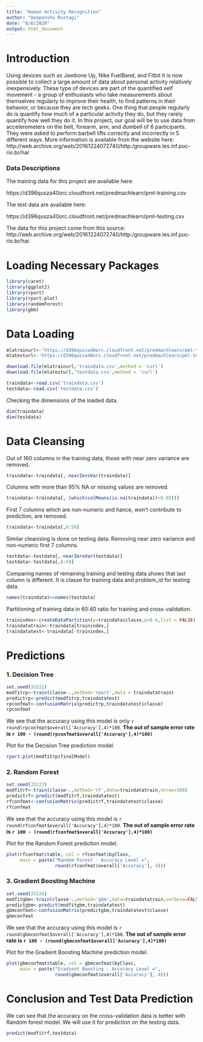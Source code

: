 ```yaml
---
title: "Human Activity Recognition"
author: "Deepanshu Rustagi"
date: "8/6/2020"
output: html_document
---
```

# Introduction
Using devices such as Jawbone Up, Nike FuelBand, and Fitbit it is now possible to collect a large amount of data about personal activity relatively inexpensively. These type of devices are part of the quantified self movement - a group of enthusiasts who take measurements about themselves regularly to improve their health, to find patterns in their behavior, or because they are tech geeks. One thing that people regularly do is quantify how much of a particular activity they do, but they rarely quantify how well they do it. In this project, our goal will be to use data from accelerometers on the belt, forearm, arm, and dumbell of 6 participants. They were asked to perform barbell lifts correctly and incorrectly in 5 different ways. More information is available from the website here: http://web.archive.org/web/20161224072740/http:/groupware.les.inf.puc-rio.br/har

### Data Descriptions
The training data for this project are available here:

https://d396qusza40orc.cloudfront.net/predmachlearn/pml-training.csv

The test data are available here:

https://d396qusza40orc.cloudfront.net/predmachlearn/pml-testing.csv

The data for this project come from this source: http://web.archive.org/web/20161224072740/http:/groupware.les.inf.puc-rio.br/har.

# Loading Necessary Packages
```r
library(caret)
library(ggplot2)
library(rpart)
library(rpart.plot)
library(randomForest)
library(gbm)
```

# Data Loading
```r
mlatrainurl<-'https://d396qusza40orc.cloudfront.net/predmachlearn/pml-training.csv'
mlatesturl<-'https://d396qusza40orc.cloudfront.net/predmachlearn/pml-testing.csv'

download.file(mlatrainurl,'traindata.csv',method = 'curl')
download.file(mlatesturl,'testdata.csv',method = 'curl')

traindata<-read.csv('traindata.csv')
testdata<-read.csv('testdata.csv')
```
Checking the dimensions of the loaded data.
```r
dim(traindata)
dim(testdata)
```
# Data Cleansing
Out of 160 columns in the training data, those with near zero variance are removed.
```r
traindata<-traindata[,-nearZeroVar(traindata)]
```
Columns with more than 95% NA or missing values are removed.
```r
traindata<-traindata[,-(which(colMeans(is.na(traindata))>0.95))]
```
First 7 columns which are non-numeric and hance, won't contribute to prediction, are removed.
```r
traindata<-traindata[,8:59]
```
Similar cleanising is done on testing data. Removing near zero variance and non-numeric first 7 columns.
```r
testdata<-testdata[,-nearZeroVar(testdata)]
testdata<-testdata[,8:59]
```
Comparing names of remaining training and testing data shows that last column is different. It is classe for training data and problem_id for testing data.
```r
names(traindata)==names(testdata)
```
Partitioning of training data in 60:40 ratio for training and cross-validation.
```r
trainindex<-createDataPartition(y=traindata$classe,p=0.6,list = FALSE)
traindatatrain<-traindata[trainindex,]
traindatatest<-traindata[-trainindex,]
```
# Predictions

### 1. Decision Tree
```r
set.seed(33222)
modfitrp<-train(classe~.,method='rpart',data = traindatatrain)
predictrp<-predict(modfitrp,traindatatest)
rpconfmat<-confusionMatrix(predictrp,traindatatest$classe)
rpconfmat
```
We see that the accuracy using this model is only `r round(rpconfmat$overall['Accuracy'],4)*100`.
**The out of sample error rate is `r 100 - (round(rpconfmat$overall['Accuracy'],4)*100)`**

Plot for the Decision Tree prediction model.
```r
rpart.plot(modfitrp$finalModel)
```

### 2. Random Forest
```r
set.seed(33223)
modfitrf<-train(classe~.,method='rf',data=traindatatrain,ntree=100)
predictrf<-predict(modfitrf,traindatatest)
rfconfmat<-confusionMatrix(predictrf,traindatatest$classe)
rfconfmat
```
We see that the accuracy using this model is `r round(rfconfmat$overall['Accuracy'],4)*100`.
**The out of sample error rate is `r 100 - (round(rfconfmat$overall['Accuracy'],4)*100)`**

Plot for the Random Forest prediction model.
```r
plot(rfconfmat$table, col = rfconfmat$byClass, 
     main = paste("Random Forest - Accuracy Level =",
                  round(rfconfmat$overall['Accuracy'], 4)))
```

### 3. Gradient Boosting Machine
```r
set.seed(33224)
modfitgbm<-train(classe~.,method='gbm',data=traindatatrain,verbose=FALSE)
predictgbm<-predict(modfitgbm,traindatatest)
gbmconfmat<-confusionMatrix(predictgbm,traindatatest$classe)
gbmconfmat
```
We see that the accuracy using this model is `r round(gbmconfmat$overall['Accuracy'],4)*100`.
**The out of sample error rate is `r 100 - (round(gbmconfmat$overall['Accuracy'],4)*100)`**

Plot for the Gradient Boosting Machine prediction model.
```r
plot(gbmconfmat$table, col = gbmconfmat$byClass, 
     main = paste("Gradient Boosting - Accuracy Level =",
                  round(gbmconfmat$overall['Accuracy'], 4)))
```

# Conclusion and Test Data Prediction
We can see that the accuracy on the cross-validation data is better with Random forest model.
We will use it for prediction on the testing data.
```r
predict(modfitrf,testdata)
```